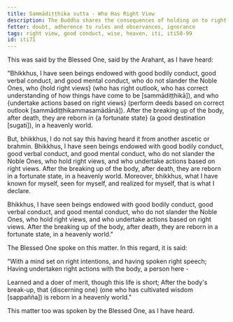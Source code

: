 ```yaml
---
title: Sammādiṭṭhika sutta - Who Has Right View
description: The Buddha shares the consequences of holding on to right views and acting upon them based on his direct knowledge.
fetter: doubt, adherence to rules and observances, ignorance
tags: right view, good conduct, wise, heaven, iti, iti50-99
id: iti71
---
```


This was said by the Blessed One, said by the Arahant, as I have heard:

"Bhikkhus, I have seen beings endowed with good bodily conduct, good verbal conduct, and good mental conduct, who do not slander the Noble Ones, who \{hold right views} (who has right outlook, who has correct understanding of how things have come to be [sammādiṭṭhikā]), and who \{undertake actions based on right views} (perform deeds based on correct outlook [sammādiṭṭhikammasamādānā]). After the breaking up of the body, after death, they are reborn in \{a fortunate state} (a good destination [sugati]), in a heavenly world.

But, bhikkhus, I do not say this having heard it from another ascetic or brahmin. Bhikkhus, I have seen beings endowed with good bodily conduct, good verbal conduct, and good mental conduct, who do not slander the Noble Ones, who hold right views, and who undertake actions based on right views. After the breaking up of the body, after death, they are reborn in a fortunate state, in a heavenly world. Moreover, bhikkhus, what I have known for myself, seen for myself, and realized for myself, that is what I declare.

Bhikkhus, I have seen beings endowed with good bodily conduct, good verbal conduct, and good mental conduct, who do not slander the Noble Ones, who hold right views, and who undertake actions based on right views. After the breaking up of the body, after death, they are reborn in a fortunate state, in a heavenly world."

The Blessed One spoke on this matter. In this regard, it is said:

"With a mind set on right intentions,
and having spoken right speech;
Having undertaken right actions with the body,
a person here -

Learned and a doer of merit,
though this life is short;
After the body's break-up,
that \{discerning one} (one who has cultivated wisdom [sappañña]) is reborn in a heavenly world."

This matter too was spoken by the Blessed One, as I have heard.